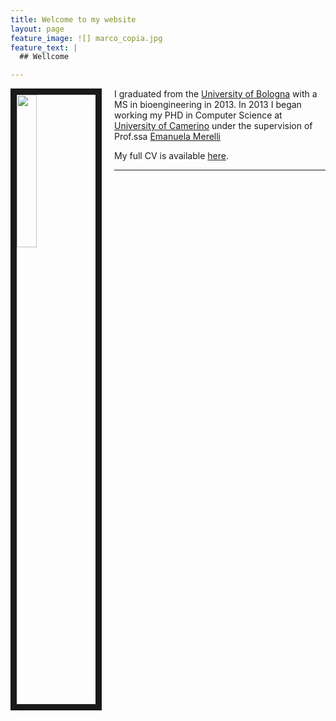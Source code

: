 ```yaml
---
title: Welcome to my website
layout: page
feature_image: ![] marco_copia.jpg
feature_text: |
  ## Wellcome

---
```




<link rel="stylesheet" href="styles.css" type="text/css">

<img src="marco_copia.jpg" style="width:25%; border:10px solid; margin-right: 20px" align="left">


I graduated from the [University of Bologna](https://www.unibo.it) with a MS in bioengineering in 2013. In 2013 I began working my PHD in Computer Science at [University of Camerino](https://computerscience.unicam.it) under the supervision of Prof.ssa [Emanuela Merelli](http://www.emanuelamerelli.eu)



My full CV is available [here](europasscv_en.pdf).




---

